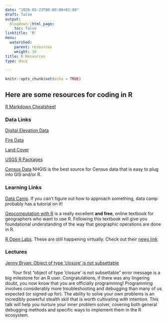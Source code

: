 ```yaml
---
date: "2020-03-23T00:00:00+01:00"
draft: false
output:
  blogdown::html_page:
    toc: false
linktitle: 'R'
menu:
  watershed:
    parent: resources
    weight: 10
title: R Resources
type: docs

---
```


```r
knitr::opts_chunk$set(echo = TRUE)
```

## Here are some resources for coding in R

[R Markdown Cheatsheet](https://rstudio.com/wp-content/uploads/2015/02/rmarkdown-cheatsheet.pdf)


### Data Links

[Digital Elevation Data](https://www.usgs.gov/core-science-systems/ngp/tnm-delivery)

[Fire Data](https://www.geomac.gov/)

[Land Cover](https://www.mrlc.gov/data)

[USGS R Packages](https://owi.usgs.gov/R/training-curriculum/intro-curriculum/USGS/)

[Census Data](https://nhgis.org/) NHGIS is the best source for Census data that is easy to plug into GIS and/or R.

### Learning Links

[Data Camp](https://www.datacamp.com/). If you can't figure out how to approach something, data camp probably has a tutorial on it!

[Geocomputation with R](https://geocompr.robinlovelace.net/) is a really excellent **and free**, online textbook for geographers who want to use R. Following this textbook will give you foundational understanding of the way that geographic operations are done in R. 

[R Open Labs](http://ropenlabs.web.unc.edu/). These are still happening virtually. Check out their [news link](http://ropenlabs.web.unc.edu/latest-news/)

### Lectures
[Jenny Bryan: Object of type 'closure' is not subsettable](https://resources.rstudio.com/rstudio-conf-2020/object-of-type-closure-is-not-subsettable-jenny-bryan)

|       Your first “object of type ‘closure’ is not subsettable” error message is a big milestone for an R user. Congratulations, if there was any lingering doubt, you now know that you are officially programming! Programming involves considerably more troubleshooting and debugging than many of us expected (or signed up for). The ability to solve your own problems is an incredibly powerful stealth skill that is worth cultivating with intention. This talk will help you nurture your inner problem solver, covering both general debugging methods and specific ways to implement them in the R ecosystem.
